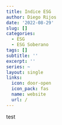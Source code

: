 ```yaml
---
title: Indice ESG
author: Diego Rijos
date: '2022-08-29'
slug: []
categories:
  - ESG
  - ESG Soberano
tags: []
subtitle: ''
excerpt: ''
series: ~
layout: single
links:
  icon: door-open
  icon_pack: fas
  name: website
  url: /
---
```


test
